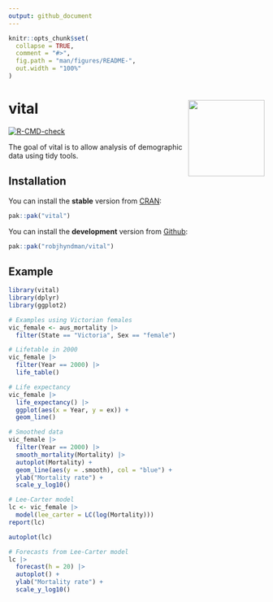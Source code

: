 ```yaml
---
output: github_document
---
```


<!-- README.md is generated from README.Rmd. Please edit that file -->

```r
knitr::opts_chunk$set(
  collapse = TRUE,
  comment = "#>",
  fig.path = "man/figures/README-",
  out.width = "100%"
)
```

# vital  <img src="man/figures/vital-hex.png" align="right" width = 150 />

<!-- badges: start -->
[![R-CMD-check](https://github.com/robjhyndman/vital/actions/workflows/R-CMD-check.yaml/badge.svg)](https://github.com/robjhyndman/vital/actions/workflows/R-CMD-check.yaml)
<!-- badges: end -->

The goal of vital is to allow analysis of demographic data using tidy tools.

## Installation

You can install the **stable** version from
[CRAN](https://cran.r-project.org/package=vital):

```r
pak::pak("vital")
```

You can install the **development** version from
[Github](https://github.com/robjhyndman/vital):

``` r
pak::pak("robjhyndman/vital")
```

## Example


```r
library(vital)
library(dplyr)
library(ggplot2)

# Examples using Victorian females
vic_female <- aus_mortality |>
  filter(State == "Victoria", Sex == "female")

# Lifetable in 2000
vic_female |> 
  filter(Year == 2000) |>
  life_table()

# Life expectancy
vic_female |> 
  life_expectancy() |> 
  ggplot(aes(x = Year, y = ex)) +
  geom_line()

# Smoothed data
vic_female |> 
  filter(Year == 2000) |> 
  smooth_mortality(Mortality) |>
  autoplot(Mortality) +
  geom_line(aes(y = .smooth), col = "blue") +
  ylab("Mortality rate") +
  scale_y_log10()

# Lee-Carter model
lc <- vic_female |>
  model(lee_carter = LC(log(Mortality)))
report(lc)

autoplot(lc)

# Forecasts from Lee-Carter model
lc |>
  forecast(h = 20) |>
  autoplot() +
  ylab("Mortality rate") +
  scale_y_log10()
```

